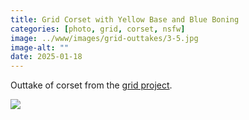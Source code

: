 ```yaml
---
title: Grid Corset with Yellow Base and Blue Boning
categories: [photo, grid, corset, nsfw]
image: ../www/images/grid-outtakes/3-5.jpg
image-alt: ""
date: 2025-01-18
---
```


Outtake of corset from the [grid project](/posts/2025-01-27_grid-project.html).

![](../www/images/grid-outtakes/3-5.jpg)


